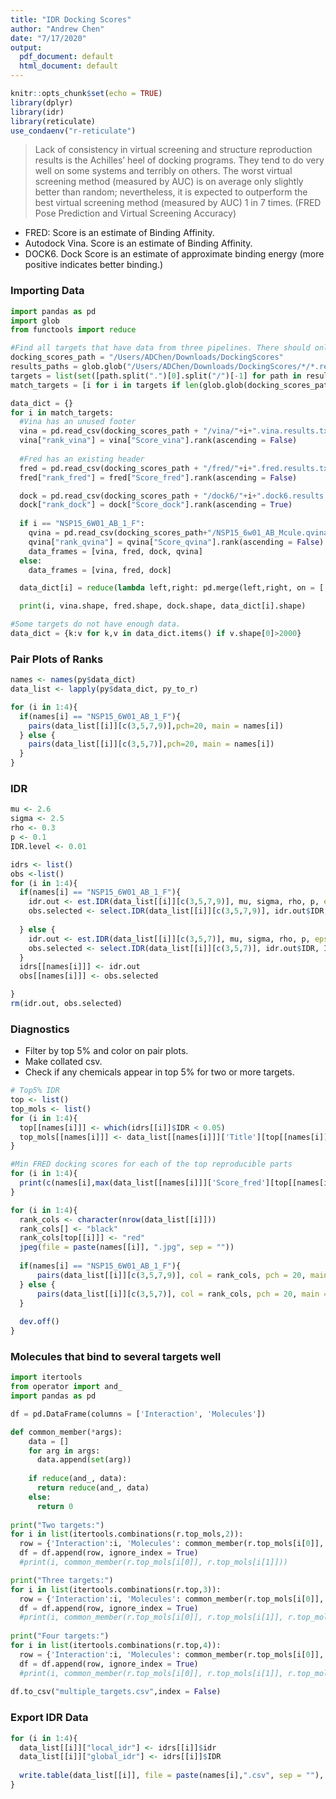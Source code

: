 ```yaml
---
title: "IDR Docking Scores"
author: "Andrew Chen"
date: "7/17/2020"
output:
  pdf_document: default
  html_document: default
---
```


```r
knitr::opts_chunk$set(echo = TRUE)
library(dplyr)
library(idr)
library(reticulate)
use_condaenv("r-reticulate")
```

>Lack of consistency in virtual screening and structure reproduction results is the Achilles' heel of docking programs. They tend to do very well on some systems and terribly on others. The worst virtual screening method (measured by AUC) is on average only slightly better than random; nevertheless, it is expected to outperform the best virtual screening method (measured by AUC) 1 in 7 times. (FRED Pose Prediction and Virtual Screening Accuracy)


- FRED: Score is an estimate of Binding Affinity. 
- Autodock Vina. Score is an estimate of Binding Affinity.
- DOCK6. Dock Score is an estimate of approximate binding energy (more positive indicates better binding.)

### Importing Data

```python
import pandas as pd
import glob
from functools import reduce

#Find all targets that have data from three pipelines. There should only be 7. 
docking_scores_path = "/Users/ADChen/Downloads/DockingScores"
results_paths = glob.glob("/Users/ADChen/Downloads/DockingScores/*/*.results.txt")
targets = list(set([path.split(".")[0].split("/")[-1] for path in results_paths]))
match_targets = [i for i in targets if len(glob.glob(docking_scores_path+"/*/*"+i+"*")) == 3]

data_dict = {}
for i in match_targets:
  #Vina has an unused footer
  vina = pd.read_csv(docking_scores_path + "/vina/"+i+".vina.results.txt", sep = "\t", names = ["Title", "Score_vina"], skipfooter = 1)
  vina["rank_vina"] = vina["Score_vina"].rank(ascending = False)
  
  #Fred has an existing header
  fred = pd.read_csv(docking_scores_path + "/fred/"+i+".fred.results.txt", sep = "\t",  header = 0, names = ["Title", "Score_fred"])
  fred["rank_fred"] = fred["Score_fred"].rank(ascending = False)

  dock = pd.read_csv(docking_scores_path + "/dock6/"+i+".dock6.results.txt", sep = "\t",  names = ["Title", "Score_dock"])
  dock["rank_dock"] = dock["Score_dock"].rank(ascending = True)
  
  if i == "NSP15_6W01_AB_1_F":
    qvina = pd.read_csv(docking_scores_path+"/NSP15_6w01_AB_Mcule.qvina.results.txt", header = 0, names = ["Title", "Score_qvina"])
    qvina["rank_qvina"] = qvina["Score_qvina"].rank(ascending = False)
    data_frames = [vina, fred, dock, qvina]
  else:
    data_frames = [vina, fred, dock]

  data_dict[i] = reduce(lambda left,right: pd.merge(left,right, on = ['Title'], how = 'inner'), data_frames)

  print(i, vina.shape, fred.shape, dock.shape, data_dict[i].shape)

#Some targets do not have enough data.
data_dict = {k:v for k,v in data_dict.items() if v.shape[0]>2000}
```


### Pair Plots of Ranks
```r
names <- names(py$data_dict)
data_list <- lapply(py$data_dict, py_to_r)

for (i in 1:4){
  if(names[i] == "NSP15_6W01_AB_1_F"){
    pairs(data_list[[i]][c(3,5,7,9)],pch=20, main = names[i])
  } else {
    pairs(data_list[[i]][c(3,5,7)],pch=20, main = names[i])
  }
}

```

### IDR

```r
mu <- 2.6
sigma <- 2.5
rho <- 0.3
p <- 0.1
IDR.level <- 0.01

idrs <- list()
obs <-list()
for (i in 1:4){
  if(names[i] == "NSP15_6W01_AB_1_F"){
    idr.out <- est.IDR(data_list[[i]][c(3,5,7,9)], mu, sigma, rho, p, eps=0.001, max.ite=20)
    obs.selected <- select.IDR(data_list[[i]][c(3,5,7,9)], idr.out$IDR, IDR.level)
    
  } else {
    idr.out <- est.IDR(data_list[[i]][c(3,5,7)], mu, sigma, rho, p, eps=0.001, max.ite=20)
    obs.selected <- select.IDR(data_list[[i]][c(3,5,7)], idr.out$IDR, IDR.level)
  }
  idrs[[names[i]]] <- idr.out
  obs[[names[i]]] <- obs.selected

}
rm(idr.out, obs.selected)
```

### Diagnostics
- Filter by top 5% and color on pair plots. 
- Make collated csv.
- Check if any chemicals appear in top 5% for two or more targets.

```r
# Top5% IDR
top <- list()
top_mols <- list()
for (i in 1:4){
  top[[names[i]]] <- which(idrs[[i]]$IDR < 0.05)
  top_mols[[names[i]]] <- data_list[[names[i]]]['Title'][top[[names[i]]],]
}

```

```r
#Min FRED docking scores for each of the top reproducible parts
for (i in 1:4){
  print(c(names[i],max(data_list[[names[i]]]['Score_fred'][top[[names[i]]],])))
}
```

```r
for (i in 1:4){
  rank_cols <- character(nrow(data_list[[i]]))
  rank_cols[] <- "black"
  rank_cols[top[[i]]] <- "red"
  jpeg(file = paste(names[[i]], ".jpg", sep = ""))
  
  if(names[i] == "NSP15_6W01_AB_1_F"){
      pairs(data_list[[i]][c(3,5,7,9)], col = rank_cols, pch = 20, main = names[[i]])
  } else {
      pairs(data_list[[i]][c(3,5,7)], col = rank_cols, pch = 20, main = names[[i]])
  }
  
  dev.off()
}
```

### Molecules that bind to several targets well

```python
import itertools
from operator import and_
import pandas as pd

df = pd.DataFrame(columns = ['Interaction', 'Molecules'])

def common_member(*args): 
    data = []
    for arg in args:
      data.append(set(arg))
  
    if reduce(and_, data):
      return reduce(and_, data)
    else: 
      return 0
        
print("Two targets:")
for i in list(itertools.combinations(r.top_mols,2)):
  row = {'Interaction':i, 'Molecules': common_member(r.top_mols[i[0]], r.top_mols[i[1]])}
  df = df.append(row, ignore_index = True)
  #print(i, common_member(r.top_mols[i[0]], r.top_mols[i[1]]))

print("Three targets:")
for i in list(itertools.combinations(r.top,3)):
  row = {'Interaction':i, 'Molecules': common_member(r.top_mols[i[0]], r.top_mols[i[1]], r.top_mols[i[2]])}
  df = df.append(row, ignore_index = True)
  #print(i, common_member(r.top_mols[i[0]], r.top_mols[i[1]], r.top_mols[i[2]]))
  
print("Four targets:")
for i in list(itertools.combinations(r.top,4)):
  row = {'Interaction':i, 'Molecules': common_member(r.top_mols[i[0]], r.top_mols[i[1]], r.top_mols[i[2]], r.top_mols[i[3]])}
  df = df.append(row, ignore_index = True)
  #print(i, common_member(r.top_mols[i[0]], r.top_mols[i[1]], r.top_mols[i[2]], r.top_mols[i[3]]))
  
df.to_csv("multiple_targets.csv",index = False)
```


### Export IDR Data

```r
for (i in 1:4){
  data_list[[i]]["local_idr"] <- idrs[[i]]$idr
  data_list[[i]]["global_idr"] <- idrs[[i]]$IDR
  
  write.table(data_list[[i]], file = paste(names[i],".csv", sep = ""), sep = ",", row.names = FALSE)
}
```

